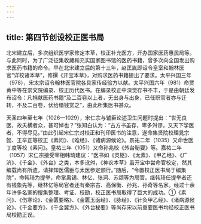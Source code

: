 ```yaml
---
---
---
```

title: 第四节创设校正医书局
---



北宋建立后，多次组织医学家修定本草，校正补充医方，开办国家医药惠民局等。与此同时，为了广泛征集收藏和充实国家图书馆的医药书籍，曾多次向全国发出购求医药书籍的命令。早在北宋建立后的第十三年，赵匡胤即诏令皇室和翰林医官“详校诸本草”，修撰《开宝本草》，对购求医药书籍提出了要求。太平兴国三年（978），宋太宗诏令翰林医官院各具家传经验方以献。太平兴国六年（981）命贾黄中等在崇文院编录、校正历代医书。在编录校正中深觉存书不丰，于是由朝廷发布诏令：凡捐献医药书籍“及二百卷以上者，无出身与出身，已任职官者亦与迁转，不及二百卷，伏给缗钱赏之”，由此所集医书甚众。

天圣四年至七年（1026—1029），宋仁宗与辅臣论述卫生问题时提出：“世无良医，故夭横者众，甚可悼也？”张知白认为：“古方书虽存，卑多舛谬，又天下学医者，不得尽见。”由此引起宋仁宗对校正和刊印医书的注意，遂命集贤院校理晁宗懿、王举正等校正《素问》、《难经》、《诸病源候论》。景祐二年（1035）又命世医丁度等校《素问》。皇祐三年（1051）又命孙兆校《外台秘要》等。嘉祐二年（1057）宋仁宗接受宰相韩琦建议：“医书如《灵枢》、《太素》、《甲乙经》、《广济》、《千金》、《外台》之类，本多讹舛，《神农本草》虽开宝中尝命官校定，然其编载尚有所遗，请择知医儒臣与太医参定颁行。”随后，“令置校正医书局于编集院”，命韩琦为提举，命掌禹锡、林亿、张洞、苏颂等为局官。继韩琦任提举者还有钱象先等，继林亿等局官者还有秦宗古、高保衡、孙兆、孙奇等名家。经过十余年许多名家的搜集整理、考证、校勘，校正医书局取得了巨大的成功。①《素问》、《伤寒论》、《金匮要略》、《金匮玉函经》、《脉经》、《针灸甲乙经》、《诸病源候论》、《千金要方》、《千金翼方》、《外台秘要》等尚存宋以前重要医书均经校正医书局校勘正误。